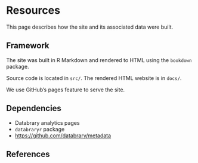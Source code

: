 # Resources

This page describes how the site and its associated data were built.

## Framework

The site was built in R Markdown and rendered to HTML using the `bookdown` package.

Source code is located in `src/`.
The rendered HTML website is in `docs/`.

We use GitHub's pages feature to serve the site.

## Dependencies

- Databrary analytics pages
- `databraryr` package
- <https://github.com/databrary/metadata>

## References

